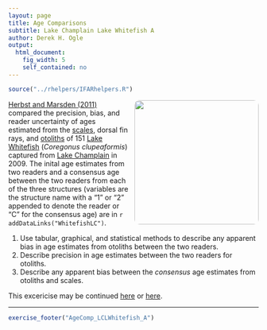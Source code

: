 ```yaml
---
layout: page
title: Age Comparisons
subtitle: Lake Champlain Lake Whitefish A
author: Derek H. Ogle
output: 
  html_document: 
    fig_width: 5
    self_contained: no
---
```

```r
source("../rhelpers/IFARhelpers.R")
```

<img style="float: right; margin: 0px 0px 10px 10px; border-radius:10px;" src="imgs/lake-whitefish-on-the-bottom-pic.jpg" width="250px" />
[Herbst and Marsden (2011)](http://www.uvm.edu/rsenr/emarsden/documents/Herbst%20and%20Marsden%20whitefish%20age%20structure%20comparison.pdf) compared the precision, bias, and reader uncertainty of ages estimated from the [scales](https://en.wikipedia.org/wiki/Fish_scale), dorsal fin rays, and [otoliths](https://en.wikipedia.org/wiki/Otolith) of 151 [Lake Whitefish](https://en.wikipedia.org/wiki/Lake_whitefish) (*Coregonus clupeaformis*) captured from [Lake Champlain](https://en.wikipedia.org/wiki/Lake_Champlain) in 2009.  The inital age estimates from two readers and a consensus age between the two readers from each of the three structures (variables are the structure name with a "1" or "2" appended to denote the reader or "C" for the consensus age) are in `r addDataLinks("WhitefishLC")`.

1. Use tabular, graphical, and statistical methods to describe any apparent bias in age estimates from otoliths between the two readers.
1. Describe precision in age estimates between the two readers for otoliths.
1. Describe any apparent bias between the *consensus* age estimates from otoliths and scales.

This excericise may be continued [here](AgeComp_LCLWhitefish_B.html) or [here](AgeComp_LCLWhitefish_C.html).

---
```r
exercise_footer("AgeComp_LCLWhitefish_A")
```
